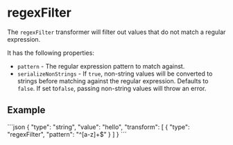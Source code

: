 
# regexFilter

The `regexFilter` transformer will filter out values that do not match a regular expression.

It has the following properties:

- `pattern` - The regular expression pattern to match against.
- `serializeNonStrings` - If `true`, non-string values will be converted to strings
  before matching against the regular expression. Defaults to `false`. If set to`false`,
  passing non-string values will throw an error.

## Example

<RunCode>
```json
{
  "type": "string",
  "value": "hello",
  "transform": [
    {
      "type": "regexFilter",
      "pattern": "^[a-z]+$"
    }
  ]
}
```
</RunCode>
